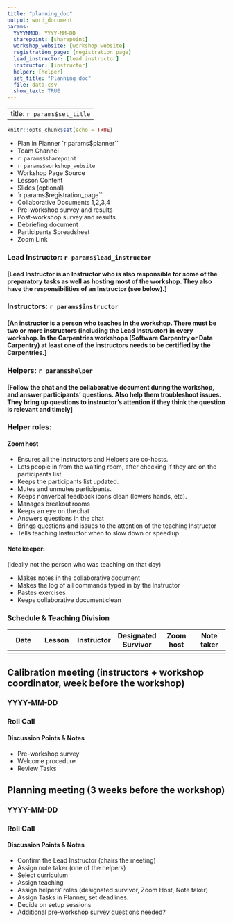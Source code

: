 ```yaml
---
title: "planning_doc"
output: word_document
params:
  YYYYMMDD: YYYY-MM-DD
  sharepoint: [sharepoint]
  workshop_website: [workshop website]
  registration_page: [registration page]
  lead_instructor: [lead instructor]
  instructor: [instructor]
  helper: [helper]
  set_title: "Planning doc"
  file: data.csv
  show_text: TRUE
---
```


---
title: `r params$set_title`
---
```r
knitr::opts_chunk$set(echo = TRUE)
```

* Plan in Planner `r params$planner`` 
* Team Channel 
* `r params$sharepoint`
* `r params$workshop_website ` 
* Workshop Page Source 
* Lesson Content 
* Slides (optional) 
* `r params$registration_page`` 
* Collaborative Documents 1,2,3,4 
* Pre-workshop survey and results 
* Post-workshop survey and results 
* Debriefing document 
* Participants Spreadsheet 
* Zoom Link 

### Lead Instructor:  `r params$lead_instructor`

#### [Lead Instructor is an Instructor who is also responsible for some of the preparatory tasks as well as hosting most of the workshop. They also have the responsibilities of an Instructor (see below).]  

### Instructors:  `r params$instructor`

#### [An instructor is a person who teaches in the workshop. There must be two or more instructors (including the Lead Instructor) in every workshop. In the Carpentries workshops (Software Carpentry or Data Carpentry) at least one of the instructors needs to be certified by the Carpentries.]  

### Helpers: `r params$helper`

#### [Follow the chat and the collaborative document during the workshop, and answer participants’ questions. Also help them troubleshoot issues. They bring up questions to instructor’s attention if they think the question is relevant and timely]  
 

### Helper roles:  

#### Zoom host  

* Ensures all the Instructors and Helpers are co-hosts.  
* Lets people in from the waiting room, after checking if they are on the participants list.  
* Keeps the participants list updated.  
* Mutes and unmutes participants.  
* Keeps nonverbal feedback icons clean (lowers hands, etc).  
* Manages breakout rooms  
* Keeps an eye on the chat  
* Answers questions in the chat  
* Brings questions and issues to the attention of the teaching Instructor  
* Tells teaching Instructor when to slow down or speed up  

#### Note keeper:  
(ideally not the person who was teaching on that day)   

* Makes notes in the collaborative document  
* Makes the log of all commands typed in by the Instructor  
* Pastes exercises  
* Keeps collaborative document clean  

### Schedule & Teaching Division 

| Date | Lesson | Instructor | Designated Survivor | Zoom host | Note taker |
|---|---|---|---|---|---|
|   |   |   |   |   |   |  
    
	
## Calibration meeting (instructors + workshop coordinator, week before the workshop) 

### YYYY-MM-DD

### Roll Call 

#### Discussion Points & Notes 

* Pre-workshop survey 
* Welcome procedure 
* Review Tasks 

## Planning meeting (3 weeks before the workshop) 

### YYYY-MM-DD 

### Roll Call 

#### Discussion Points & Notes 

* Confirm the Lead Instructor (chairs the meeting)
* Assign note taker (one of the helpers)
* Select curriculum  
* Assign teaching  
* Assign helpers’ roles (designated survivor, Zoom Host, Note taker)  
* Assign Tasks in Planner, set deadlines. 
* Decide on setup sessions
* Additional pre-workshop survey questions needed?


